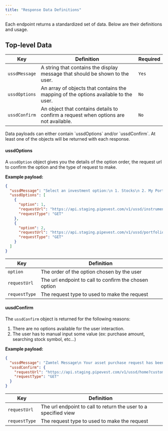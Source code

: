 ```yaml
---
title: "Response Data Definitions"
---
```


Each endpoint returns a standardized set of data. Below are their definitions and usage.

## Top-level Data

| Key           | Definition                                                                           | Required |
| ------------- | ------------------------------------------------------------------------------------ | -------- |
| `ussdMessage` | A string that contains the display message that should be shown to the user.         | `Yes`    |
| `ussdOptions` | An array of objects that contains the mapping of the options available to the user.  | `No`     |
| `ussdConfirm` | An object that contains details to confirm a request when options are not available. | `No`     |

<Tip>
  Data payloads can either contain `ussdOptions` and/or `ussdConfirm`. At least
  one of the objects will be returned with each response.
</Tip>

#### ussdOptions

A `ussdOption` object gives you the details of the option order, the request url to confirm the option and the type of request to make.

**Example payload:**

```json
{
  "ussdMessage": "Select an investment option:\n 1. Stocks\n 2. My Portfolio\n 3. Back",
  "ussdOptions": [
    {
      "option": 1,
      "requestUrl": "https://api.staging.pipevest.com/v1/ussd/instruments?customerId=123456",
      "requestType": "GET"
    },
    {
      "option": 2,
      "requestUrl": "https://api.staging.pipevest.com/v1/ussd/portfolio?customerId=123456",
      "requestType": "GET"
    }
  ]
}
```

| Key           | Definition                                            |
| ------------- | ----------------------------------------------------- |
| `option`      | The order of the option chosen by the user            |
| `requestUrl`  | The url endpoint to call to confirm the chosen option |
| `requestType` | The request type to used to make the request          |

#### uusdConfirm

The `ussdConfirm` object is returned for the following reasons:

1. There are no options available for the user interaction.
2. The user has to manual input some value (ex: purchase amount, searching stock symbol, etc...)

**Example payload:**

```json
{
  "ussdMessage": "Zamtel Message\n Your asset purchase request has been delivered. You will receive a confirmation shortly.",
  "ussdConfirm": {
    "requestUrl": "https://api.staging.pipevest.com/v1/ussd/home?customerId=123456",
    "requestType": "GET"
  }
}
```

| Key           | Definition                                                      |
| ------------- | --------------------------------------------------------------- |
| `requestUrl`  | The url endpoint to call to return the user to a specified view |
| `requestType` | The request type to used to make the request                    |
